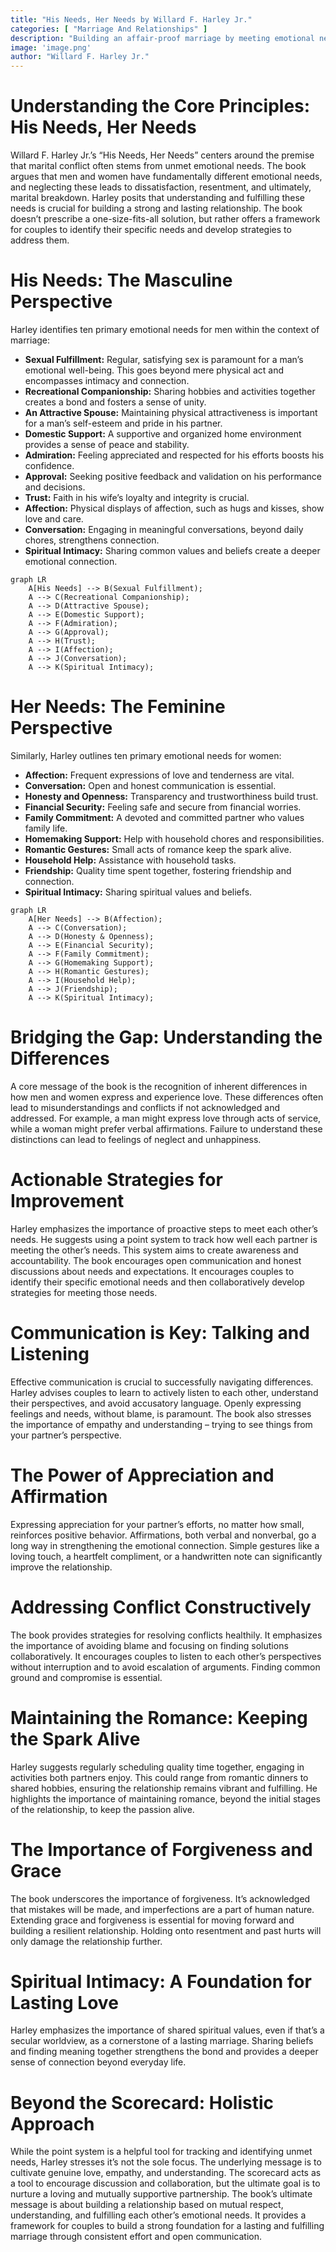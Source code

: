 ```yaml
---
title: "His Needs, Her Needs by Willard F. Harley Jr."
categories: [ "Marriage And Relationships" ]
description: "Building an affair-proof marriage by meeting emotional needs"
image: 'image.png'
author: "Willard F. Harley Jr."
---
```

# Understanding the Core Principles:  His Needs, Her Needs

Willard F. Harley Jr.'s "His Needs, Her Needs" centers around the premise that marital conflict often stems from unmet emotional needs.  The book argues that men and women have fundamentally different emotional needs, and neglecting these leads to dissatisfaction, resentment, and ultimately, marital breakdown.  Harley posits that understanding and fulfilling these needs is crucial for building a strong and lasting relationship. The book doesn't prescribe a one-size-fits-all solution, but rather offers a framework for couples to identify their specific needs and develop strategies to address them.

# His Needs: The Masculine Perspective

Harley identifies ten primary emotional needs for men within the context of marriage:

* **Sexual Fulfillment:** Regular, satisfying sex is paramount for a man's emotional well-being.  This goes beyond mere physical act and encompasses intimacy and connection.
* **Recreational Companionship:** Sharing hobbies and activities together creates a bond and fosters a sense of unity.
* **An Attractive Spouse:** Maintaining physical attractiveness is important for a man’s self-esteem and pride in his partner.
* **Domestic Support:** A supportive and organized home environment provides a sense of peace and stability.
* **Admiration:** Feeling appreciated and respected for his efforts boosts his confidence.
* **Approval:** Seeking positive feedback and validation on his performance and decisions.
* **Trust:** Faith in his wife's loyalty and integrity is crucial.
* **Affection:** Physical displays of affection, such as hugs and kisses, show love and care.
* **Conversation:** Engaging in meaningful conversations, beyond daily chores, strengthens connection.
* **Spiritual Intimacy:** Sharing common values and beliefs create a deeper emotional connection.


```mermaid
graph LR
    A[His Needs] --> B(Sexual Fulfillment);
    A --> C(Recreational Companionship);
    A --> D(Attractive Spouse);
    A --> E(Domestic Support);
    A --> F(Admiration);
    A --> G(Approval);
    A --> H(Trust);
    A --> I(Affection);
    A --> J(Conversation);
    A --> K(Spiritual Intimacy);
```

# Her Needs: The Feminine Perspective

Similarly, Harley outlines ten primary emotional needs for women:

* **Affection:** Frequent expressions of love and tenderness are vital.
* **Conversation:** Open and honest communication is essential.
* **Honesty and Openness:** Transparency and trustworthiness build trust.
* **Financial Security:** Feeling safe and secure from financial worries.
* **Family Commitment:** A devoted and committed partner who values family life.
* **Homemaking Support:** Help with household chores and responsibilities.
* **Romantic Gestures:** Small acts of romance keep the spark alive.
* **Household Help:** Assistance with household tasks.
* **Friendship:** Quality time spent together, fostering friendship and connection.
* **Spiritual Intimacy:** Sharing spiritual values and beliefs.


```mermaid
graph LR
    A[Her Needs] --> B(Affection);
    A --> C(Conversation);
    A --> D(Honesty & Openness);
    A --> E(Financial Security);
    A --> F(Family Commitment);
    A --> G(Homemaking Support);
    A --> H(Romantic Gestures);
    A --> I(Household Help);
    A --> J(Friendship);
    A --> K(Spiritual Intimacy);
```


# Bridging the Gap:  Understanding the Differences

A core message of the book is the recognition of inherent differences in how men and women express and experience love.  These differences often lead to misunderstandings and conflicts if not acknowledged and addressed.  For example, a man might express love through acts of service, while a woman might prefer verbal affirmations. Failure to understand these distinctions can lead to feelings of neglect and unhappiness.

# Actionable Strategies for Improvement

Harley emphasizes the importance of proactive steps to meet each other's needs.  He suggests using a point system to track how well each partner is meeting the other's needs. This system aims to create awareness and accountability. The book encourages open communication and honest discussions about needs and expectations.  It encourages couples to identify their specific emotional needs and then collaboratively develop strategies for meeting those needs.

# Communication is Key:  Talking and Listening

Effective communication is crucial to successfully navigating differences.  Harley advises couples to learn to actively listen to each other, understand their perspectives, and avoid accusatory language. Openly expressing feelings and needs, without blame, is paramount.  The book also stresses the importance of empathy and understanding – trying to see things from your partner's perspective.

# The Power of Appreciation and Affirmation

Expressing appreciation for your partner's efforts, no matter how small, reinforces positive behavior.  Affirmations, both verbal and nonverbal, go a long way in strengthening the emotional connection.  Simple gestures like a loving touch, a heartfelt compliment, or a handwritten note can significantly improve the relationship.

# Addressing Conflict Constructively

The book provides strategies for resolving conflicts healthily.  It emphasizes the importance of avoiding blame and focusing on finding solutions collaboratively. It encourages couples to listen to each other's perspectives without interruption and to avoid escalation of arguments.  Finding common ground and compromise is essential.

# Maintaining the Romance:  Keeping the Spark Alive

Harley suggests regularly scheduling quality time together, engaging in activities both partners enjoy.  This could range from romantic dinners to shared hobbies, ensuring the relationship remains vibrant and fulfilling.  He highlights the importance of maintaining romance, beyond the initial stages of the relationship, to keep the passion alive.

# The Importance of Forgiveness and Grace

The book underscores the importance of forgiveness.  It's acknowledged that mistakes will be made, and imperfections are a part of human nature.  Extending grace and forgiveness is essential for moving forward and building a resilient relationship. Holding onto resentment and past hurts will only damage the relationship further.

# Spiritual Intimacy: A Foundation for Lasting Love

Harley emphasizes the importance of shared spiritual values, even if that's a secular worldview, as a cornerstone of a lasting marriage.  Sharing beliefs and finding meaning together strengthens the bond and provides a deeper sense of connection beyond everyday life.


#  Beyond the Scorecard:  Holistic Approach

While the point system is a helpful tool for tracking and identifying unmet needs, Harley stresses it's not the sole focus. The underlying message is to cultivate genuine love, empathy, and understanding.  The scorecard acts as a tool to encourage discussion and collaboration, but the ultimate goal is to nurture a loving and mutually supportive partnership. The book's ultimate message is about building a relationship based on mutual respect, understanding, and fulfilling each other's emotional needs. It provides a framework for couples to build a strong foundation for a lasting and fulfilling marriage through consistent effort and open communication.

